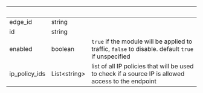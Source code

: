 
| &nbsp;        | &nbsp;             | &nbsp;                                                                                              |
| ------------- | ------------------ | --------------------------------------------------------------------------------------------------- |
| edge_id       | string             |                                                                                                     |
| id            | string             |                                                                                                     |
| enabled       | boolean            | `true` if the module will be applied to traffic, `false` to disable. default `true` if unspecified  |
| ip_policy_ids | List&lt;string&gt; | list of all IP policies that will be used to check if a source IP is allowed access to the endpoint |
